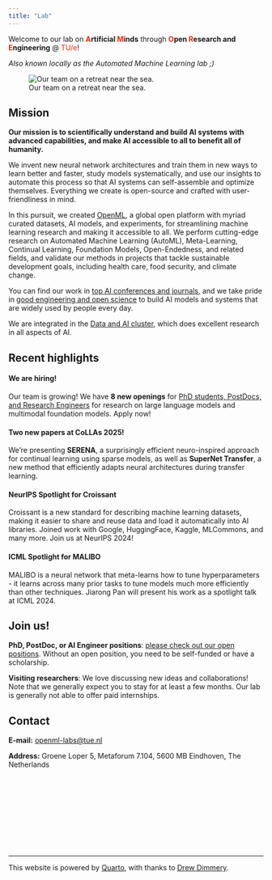 ```yaml
---
title: "Lab"
---
```

Welcome to our lab on **<span style="color:#FF2400">A</span>rtificial <span style="color:#FF2400">M</span>inds** through **<span style="color:#FF2400">O</span>pen <span style="color:#FF2400">R</span>esearch and <span style="color:#FF2400">E</span>ngineering** @ <a href="https://www.tue.nl" style="text-decoration: none; color:#FF2400">TU/e</a>! 

_Also known locally as the Automated Machine Learning lab ;)_

![Our team on a retreat near the sea.](images/group_image2.webp)  

## Mission
<b>Our mission is to scientifically understand and build AI systems with advanced capabilities, and make AI accessible to all to benefit all of humanity.</b>

We invent new neural network architectures and train them in new ways to learn better and faster, study models systematically, and use our insights to automate this process so 
that AI systems can self-assemble and optimize themselves. Everything we create is open-source and crafted with user-friendliness in mind.

In this pursuit, we created [OpenML](https://www.openml.org), a global open platform with myriad curated datasets, AI models, and experiments, for streamlining machine learning research and 
making it accessible to all. We perform cutting-edge research on Automated Machine Learning (AutoML), Meta-Learning, Continual Learning, Foundation Models, Open-Endedness, and related fields,
and validate our methods in projects that tackle sustainable development goals, including health care, food security, and climate change.

You can find our work in [top AI conferences and journals](publications/publications.html), and we take pride in [good engineering and open science](software/software.html) to build AI models and systems that are widely used by people every day.

We are integrated in the [Data and AI cluster](https://dai.win.tue.nl/), which does excellent research in all aspects of AI.

## Recent highlights

:::: {.masonry}

::: {.box}

#### We are hiring!
Our team is growing! We have **8 new openings** for [PhD students, PostDocs, and Research Engineers](https://jobs.tue.nl/en/vacancies.html#filter=p_type%3DSEARCH_RESULTS%26p_search%3D%26p_category_code_arr%3D6048-461676&page=1) for research on large language models and multimodal foundation models. Apply now!

:::

::: {.box}

#### Two new papers at CoLLAs 2025!
We're presenting **SERENA**, a surprisingly efficient neuro-inspired approach for continual learning using sparse models, as well as **SuperNet Transfer**, a new method that efficiently adapts neural architectures during transfer learning.

:::

::: {.box}

#### NeurIPS Spotlight for Croissant
Croissant is a new standard for describing machine learning datasets, making it easier to share and reuse data and load it automatically into AI libraries. Joined work with Google, HuggingFace, Kaggle, MLCommons, and many more. Join us at NeurIPS 2024!

:::

::: {.box}

#### ICML Spotlight for MALIBO
MALIBO is a neural network that meta-learns how to tune hyperparameters - it learns across many prior tasks to tune models much more efficiently than other techniques. Jiarong Pan will present his work as a spotlight talk at ICML 2024.

:::

:::: 


## Join us!
**PhD, PostDoc, or AI Engineer positions**: [please check out our open positions](join/join.html). Without an open position, you need to be self-funded or have a scholarship.

**Visiting researchers**: We love discussing new ideas and collaborations! Note that we generally expect you to stay for at least a few months. Our lab is generally not able to offer paid internships.


## Contact
**E-mail:** [openml-labs@tue.nl](mailto:openml-labs@tue.nl)

**Address:** Groene Loper 5, Metaforum 7.104, 5600 MB Eindhoven, The Netherlands


<div style="height: 9rem;"></div>
***
This website is powered by [Quarto](https://quarto.org/), with thanks to [Drew Dimmery](https://ddimmery.com/posts/quarto-website).
